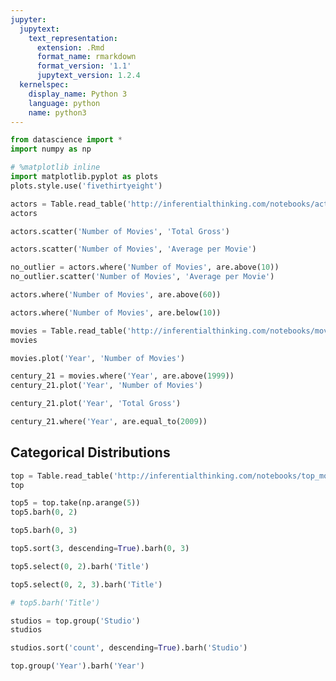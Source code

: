```yaml
---
jupyter:
  jupytext:
    text_representation:
      extension: .Rmd
      format_name: rmarkdown
      format_version: '1.1'
      jupytext_version: 1.2.4
  kernelspec:
    display_name: Python 3
    language: python
    name: python3
---
```


```python
from datascience import *
import numpy as np

# %matplotlib inline
import matplotlib.pyplot as plots
plots.style.use('fivethirtyeight')
```

```python
actors = Table.read_table('http://inferentialthinking.com/notebooks/actors.csv')
actors
```

```python
actors.scatter('Number of Movies', 'Total Gross')
```

```python
actors.scatter('Number of Movies', 'Average per Movie')
```

```python
no_outlier = actors.where('Number of Movies', are.above(10))
no_outlier.scatter('Number of Movies', 'Average per Movie')
```

```python
actors.where('Number of Movies', are.above(60))
```

```python
actors.where('Number of Movies', are.below(10))
```

```python
movies = Table.read_table('http://inferentialthinking.com/notebooks/movies_by_year.csv')
movies
```

```python
movies.plot('Year', 'Number of Movies')
```

```python
century_21 = movies.where('Year', are.above(1999))
century_21.plot('Year', 'Number of Movies')
```

```python
century_21.plot('Year', 'Total Gross')
```

```python
century_21.where('Year', are.equal_to(2009))
```

## Categorical Distributions

```python
top = Table.read_table('http://inferentialthinking.com/notebooks/top_movies.csv')
top
```

```python
top5 = top.take(np.arange(5))
top5.barh(0, 2)
```

```python
top5.barh(0, 3)
```

```python
top5.sort(3, descending=True).barh(0, 3)
```

```python
top5.select(0, 2).barh('Title')
```

```python
top5.select(0, 2, 3).barh('Title')
```

```python
# top5.barh('Title')
```

```python
studios = top.group('Studio')
studios
```

```python
studios.sort('count', descending=True).barh('Studio')
```

```python
top.group('Year').barh('Year')
```

